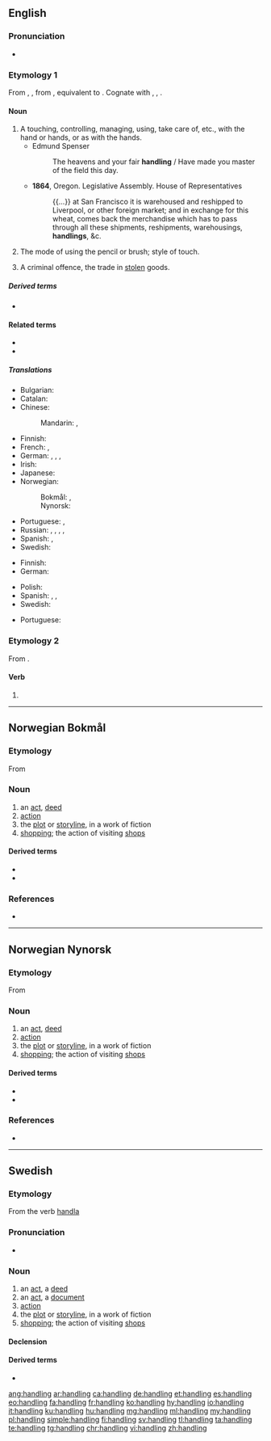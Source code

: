 ==English==
{{wikipedia}}

===Pronunciation===
* {{audio|En-us-handling.ogg|Audio (US)|lang=en}}

===Etymology 1===
From {{etyl|enm|en}} {{m|enm|handlinge}}, {{m|enm|hondlunge}}, from {{etyl|ang|en}} {{m|ang|handlung||handling}}, equivalent to {{suffix|handle|ing|lang=en}}. Cognate with {{cog|nl|handeling||trade, operation, action}}, {{cog|de|Handlung||act, action}}, {{cog|sv|handling||act, deed, action}}.

====Noun====
{{en-noun|~}}

# A touching, controlling, managing, using, take care of, etc., with the hand or hands, or as with the hands.
#* Edmund Spenser
#*: The heavens and your fair '''handling''' / Have made you master of the field this day.
#* '''1864''', Oregon. Legislative Assembly. House of Representatives
#*: {{...}} at San Francisco it is warehoused and reshipped to Liverpool, or other foreign market; and in exchange for this wheat, comes back the merchandise which has to pass through all these shipments, reshipments, warehousings, '''handlings''', &c.
# {{lb|en|arts}} The mode of using the pencil or brush; style of touch.
#: {{rfquotek|Fairholt}}
# A criminal offence, the trade in [[steal|stolen]] goods.

=====Derived terms=====
* {{l|en|request-handling}}

====Related terms====
* {{l|en|handling charge}}
* {{l|en|handling fee}}

=====Translations=====
{{trans-top|touching, controlling, managing with the hands}}
* Bulgarian: {{t|bg|манипулиране|n}}
* Catalan: {{t|ca|manipulació}}
* Chinese:
*: Mandarin: {{t+|cmn|處理|sc=Hani}}, {{t+|cmn|处理|tr=chǔlǐ|sc=Hani}}
* Finnish: {{t+|fi|käsittely}}
* French: {{t+|fr|manipulation|f}}, {{t+|fr|maniement|m}}
* German: {{t+|de|Bedienung|f}}, {{t+|de|Handhabung|f}}, {{t+|de|Umgang|m}}, {{t+|de|Handling|n}}
* Irish: {{t|ga|glacadh|m}}
* Japanese: {{t|ja|取り扱い|tr=とりあつかい, toriatsukai|sc=Jpan}}
* Norwegian:
*: Bokmål: {{t|nb|håndtering|m|f}}, {{t|nb|handtering|m|f}}
*: Nynorsk: {{t|nn|handtering|f}}
{{trans-mid}}
* Portuguese: {{t+|pt|manuseio|m}}, {{t+|pt|manejo|m}}
* Russian: {{t+|ru|обрабо́тка|f}} {{qualifier|processing}}, {{t+|ru|манипули́рование|n}} {{qualifier|manipulation}}, {{t+|ru|обслу́живание|n}} {{qualifier|servicing}}, {{t+|ru|обхожде́ние|n}} {{qualifier|treatment}}, {{t+|ru|обраще́ние|n}} {{qualifier|treatment}}
* Spanish: {{t+|es|manipulación|f}}, {{t+|es|manejo|m}}
* Swedish: {{t+|sv|hantering}}
{{trans-bottom}}

{{trans-top|criminal offence}}
* Finnish: {{t|fi|varastetun tavaran kauppa}}
* German: {{t+|de|Hehlerei|f}}
{{trans-mid}}
* Polish: {{t|pl|paserstwo|n}}
* Spanish: {{t+|es|alcahuetería|f}}, {{t|es|receptación|f}}, {{t+|es|encubrimiento|m}}
* Swedish: {{t+|sv|häleri}}
{{trans-bottom}}

{{checktrans-top}}
* Portuguese: {{t+|pt|manejo|m}}
{{trans-bottom}}

===Etymology 2===
From {{m|en|handle}}.

====Verb====
{{head|en|present participle}}

# {{present participle of|handle|lang=en|nocat=1}}

----

==Norwegian Bokmål==
{{wikipedia|lang=no}}

===Etymology===
From {{suffix|handle|ing|lang=nb}}

===Noun===
{{nb-noun-c}}

# an [[act]], [[deed]]
# [[action]]
# the [[plot]] or [[storyline]], in a work of fiction
# [[shopping]]; the action of visiting [[shops]]

====Derived terms====
* {{l|nb|terrorhandling}}
* {{l|nb|voldshandling}}

===References===
* {{R:The Bokmål Dictionary}}

----

==Norwegian Nynorsk==

===Etymology===
From {{suffix|handle|ing|lang=nn}}

===Noun===
{{nn-noun-f3}}

# an [[act]], [[deed]]
# [[action]]
# the [[plot]] or [[storyline]], in a work of fiction
# [[shopping]]; the action of visiting [[shops]]

====Derived terms====
* {{l|nn|terrorhandling}}
* {{l|nn|valdshandling}}

===References===
* {{R:The Nynorsk Dictionary}}

----

==Swedish==

===Etymology===
From the verb [[handla]]

===Pronunciation===
* {{audio|Sv-handling.ogg|audio|lang=sv}}

===Noun===
{{sv-noun|c}}

# an [[act]], a [[deed]]
# an [[act]], a [[document]]
# [[action]]
# the [[plot]] or [[storyline]], in a work of fiction
# [[shopping]]; the action of visiting [[shops]]

====Declension====
{{sv-infl-noun-c-ar}}

====Derived terms====
* {{l|sv|terrorhandling}}

[[ang:handling]]
[[ar:handling]]
[[ca:handling]]
[[de:handling]]
[[et:handling]]
[[es:handling]]
[[eo:handling]]
[[fa:handling]]
[[fr:handling]]
[[ko:handling]]
[[hy:handling]]
[[io:handling]]
[[it:handling]]
[[ku:handling]]
[[hu:handling]]
[[mg:handling]]
[[ml:handling]]
[[my:handling]]
[[pl:handling]]
[[simple:handling]]
[[fi:handling]]
[[sv:handling]]
[[tl:handling]]
[[ta:handling]]
[[te:handling]]
[[tg:handling]]
[[chr:handling]]
[[vi:handling]]
[[zh:handling]]